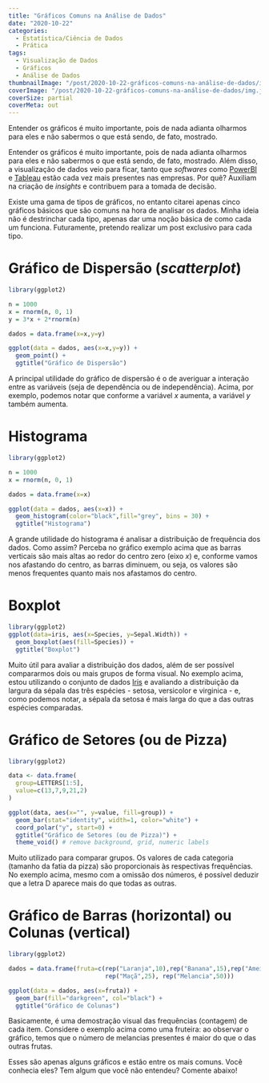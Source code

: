 ```yaml
---
title: "Gráficos Comuns na Análise de Dados"
date: "2020-10-22"
categories: 
  - Estatística/Ciência de Dados
  - Prática
tags: 
  - Visualização de Dados
  - Gráficos
  - Análise de Dados
thumbnailImage: "/post/2020-10-22-gráficos-comuns-na-análise-de-dados/img.jpg"
coverImage: "/post/2020-10-22-gráficos-comuns-na-análise-de-dados/img.jpg"
coverSize: partial
coverMeta: out
---
```


Entender os gráficos é muito importante, pois de nada adianta olharmos para eles e não sabermos o que está sendo, de fato, mostrado.

<!--more-->

Entender os gráficos é muito importante, pois de nada adianta olharmos para eles e não sabermos o que está sendo, de fato, mostrado. Além disso, a visualização de dados veio para ficar, tanto que *softwares* como [PowerBI](https://powerbi.microsoft.com/pt-br/) e [Tableau](https://www.tableau.com/pt-br) estão cada vez mais presentes nas empresas. Por quê? Auxiliam na criação de *insights* e contribuem para a tomada de decisão.

Existe uma gama de tipos de gráficos, no entanto citarei apenas cinco gráficos básicos que são comuns na hora de analisar os dados. Minha ideia não é destrinchar cada tipo, apenas dar uma noção básica de como cada um funciona. Futuramente, pretendo realizar um post exclusivo para cada tipo.

# Gráfico de Dispersão (*scatterplot*)

```r
library(ggplot2)

n = 1000
x = rnorm(n, 0, 1)
y = 3*x + 2*rnorm(n)

dados = data.frame(x=x,y=y)

ggplot(data = dados, aes(x=x,y=y)) +
  geom_point() + 
  ggtitle("Gráfico de Dispersão")
```

A principal utilidade do gráfico de dispersão é o de averiguar a interação entre as variáveis (seja de dependência ou de independência). Acima, por exemplo, podemos notar que conforme a variável *x* aumenta, a variável *y* também aumenta.

# Histograma
```r
library(ggplot2)

n = 1000
x = rnorm(n, 0, 1)

dados = data.frame(x=x)

ggplot(data = dados, aes(x=x)) +
  geom_histogram(color="black",fill="grey", bins = 30) + 
  ggtitle("Histograma")
```

A grande utilidade do histograma é analisar a distribuição de frequência dos dados. Como assim? Perceba no gráfico exemplo acima que as barras verticais são mais altas ao redor do centro zero (eixo *x*) e, conforme vamos nos afastando do centro, as barras diminuem, ou seja, os valores são menos frequentes quanto mais nos afastamos do centro.

# Boxplot
```r
library(ggplot2)
ggplot(data=iris, aes(x=Species, y=Sepal.Width)) +
  geom_boxplot(aes(fill=Species)) + 
  ggtitle("Boxplot")
```

Muito útil para avaliar a distribuição dos dados, além de ser possível compararmos dois ou mais grupos de forma visual. No exemplo acima, estou utilizando o conjunto de dados [Iris](https://pt.wikipedia.org/wiki/Conjunto_de_dados_flor_Iris) e avaliando a distribuição da largura da sépala das três espécies - setosa, versicolor e virginica - e, como podemos notar, a sépala da setosa é mais larga do que a das outras espécies comparadas.

# Gráfico de Setores (ou de Pizza)
```r
library(ggplot2)

data <- data.frame(
  group=LETTERS[1:5],
  value=c(13,7,9,21,2)
)

ggplot(data, aes(x="", y=value, fill=group)) +
  geom_bar(stat="identity", width=1, color="white") +
  coord_polar("y", start=0) +
  ggtitle("Gráfico de Setores (ou de Pizza)") +
  theme_void() # remove background, grid, numeric labels
```

Muito utilizado para comparar grupos. Os valores de cada categoria (tamanho da fatia da pizza) são proporcionais às respectivas frequências. No exemplo acima, mesmo com a omissão dos números, é possível deduzir que a letra D aparece mais do que todas as outras.

# Gráfico de Barras (horizontal) ou Colunas (vertical)
```r
library(ggplot2)

dados = data.frame(fruta=c(rep("Laranja",10),rep("Banana",15),rep("Ameixa",20),
                           rep("Maçã",25), rep("Melancia",50)))

ggplot(data = dados, aes(x=fruta)) +
  geom_bar(fill="darkgreen", col="black") + 
  ggtitle("Gráfico de Colunas")
```

Basicamente, é uma demostração visual das frequências (contagem) de cada item. Considere o exemplo acima como uma fruteira: ao observar o gráfico, temos que o número de melancias presentes é maior do que o das outras frutas.

Esses são apenas alguns gráficos e estão entre os mais comuns. Você conhecia eles? Tem algum que você não entendeu? Comente abaixo!
